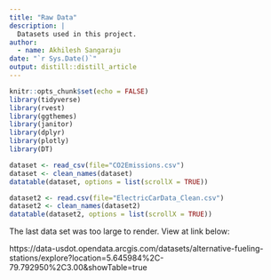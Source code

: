 ```yaml
---
title: "Raw Data"
description: |
  Datasets used in this project.
author:
  - name: Akhilesh Sangaraju
date: "`r Sys.Date()`"
output: distill::distill_article
---
```


```r
knitr::opts_chunk$set(echo = FALSE)
library(tidyverse)
library(rvest)
library(ggthemes)
library(janitor)
library(dplyr)
library(plotly)
library(DT)
```

```r
dataset <- read_csv(file="CO2Emissions.csv")
dataset <- clean_names(dataset)
datatable(dataset, options = list(scrollX = TRUE))
```

```r
dataset2 <- read.csv(file="ElectricCarData_Clean.csv")
dataset2 <- clean_names(dataset2)
datatable(dataset2, options = list(scrollX = TRUE))
```

The last data set was too large to render. View at link below:

https://data-usdot.opendata.arcgis.com/datasets/alternative-fueling-stations/explore?location=5.645984%2C-79.792950%2C3.00&showTable=true





